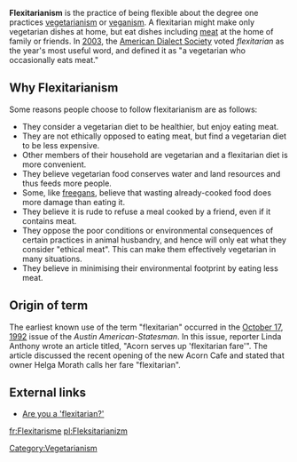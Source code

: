 '''Flexitarianism''' is the practice of being flexible about the degree one practices [[vegetarianism]] or [[veganism]]. A flexitarian might make only vegetarian dishes at home, but eat dishes including [[meat]] at the home of family or friends. In [[2003]], the [[American Dialect Society]] voted ''flexitarian'' as the year's most useful word, and defined it as "a vegetarian who occasionally eats meat."

==Why Flexitarianism==

Some reasons people choose to follow flexitarianism are as follows:

* They consider a vegetarian diet to be healthier, but enjoy eating meat.
* They are not ethically opposed to eating meat, but find a vegetarian diet to be less expensive.
* Other members of their household are vegetarian and a flexitarian diet is more convenient.
* They believe vegetarian food conserves water and land resources and thus feeds more people.
* Some, like [[freegan]]s, believe that wasting already-cooked food does more damage than eating it.
* They believe it is rude to refuse a meal cooked by a friend, even if it contains meat.
* They oppose the poor conditions or environmental consequences of certain practices in animal husbandry, and hence will only eat what they consider "ethical meat". This can make them effectively vegetarian in many situations.
* They believe in minimising their environmental footprint by eating less meat.

==Origin of term==

The earliest known use of the term "flexitarian" occurred in the [[October 17]], [[1992]] issue of the ''Austin American-Statesman''. In this issue, reporter Linda Anthony wrote an article titled, "Acorn serves up 'flexitarian fare'". The article discussed the recent opening of the new Acorn Cafe and stated that owner Helga Morath calls her fare "flexitarian".

==External links==
* [http://msnbc.msn.com/id/4541605/ Are you a 'flexitarian?']

[[Category:Vegetarianism]]
[[fr:Flexitarisme]]
[[pl:Fleksitarianizm]]